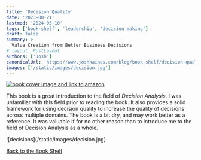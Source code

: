 ```yaml
---
title: 'Decision Quality'
date: '2023-08-21'
lastmod: '2024-05-10'
tags: ['book-shelf', 'leadership', 'decision making']
draft: false
summary: >
  Value Creation from Better Business Decisions
# layout: PostLayout
authors: ['Josh']
canonicalUrl: 'https://www.joshhaines.com/blog/book-shelf/decision-quality'
images: ['/static/images/decision.jpg']
---
```


<div className="mx-auto w-1/3">
  <a href="https://www.amazon.com/Decision-Quality-Creation-Business-Decisions/dp/1119144671">
    <img
      alt="book cover image and link to amazon"
      src="https://m.media-amazon.com/images/I/41kzZAhYa6L._SY445_SX342_.jpg"
    />
  </a>
</div>

This book is a great introduction to the field of _Decision Analysis_. I was unfamiliar with this field prior to reading the book. It also provides a solid framework for using decision quality to increase the quality of decisions across multiple domains. The book is a bit dry, and may work better as a reference. It was valuable if for no other reason than to introduce me to the field of Decision Analysis as a whole.

<div className="-mx-2 flex flex-wrap justify-center overflow-hidden xl:-mx-2">
  <div className="my-1 w-full overflow-hidden px-2 xl:my-1 xl:w-3/4 xl:px-2">
    ![decisions](/static/images/decision.jpg)
  </div>
</div>

[Back to the Book Shelf](/blog/book-shelf)
